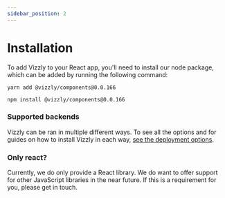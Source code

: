 ```yaml
---
sidebar_position: 2
---
```



# Installation

To add Vizzly to your React app, you'll need to install our node package, which can be added by running the following command:


<Tabs>
<TabItem value="yarn" label="Yarn">

```shell
yarn add @vizzly/components@0.0.166
```
</TabItem>
<TabItem value="npm" label="NPM">

```shell
npm install @vizzly/components@0.0.166
```
</TabItem>
</Tabs>

### Supported backends
Vizzly can be ran in multiple different ways. To see all the options and for guides on how to install Vizzly in each way, [see the deployment options](/category/deployment-options).


### Only react?
Currently, we do only provide a React library. We do want to offer support for other JavaScript libraries in the near future. If this is a requirement for you, please get in touch.
